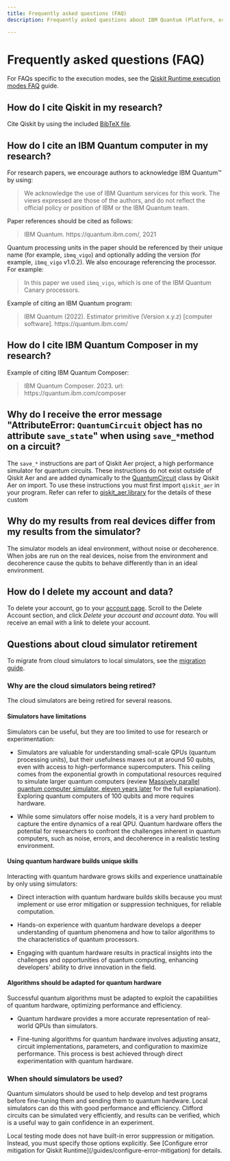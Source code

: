 ```yaml
---
title: Frequently asked questions (FAQ)
description: Frequently asked questions about IBM Quantum (Platform, or on IBM Cloud) or Qiskit Runtime

---
```


# Frequently asked questions (FAQ)

For FAQs specific to the execution modes, see the [Qiskit Runtime execution modes FAQ](/guides/execution-modes-faq) guide.

## How do I cite Qiskit in my research?

Cite Qiskit by using the included [BibTeX file](https://github.com/Qiskit/qiskit/blob/main/CITATION.bib).

## How do I cite an IBM Quantum computer in my research?

For research papers, we encourage authors to acknowledge IBM Quantum&trade; by using:

>    We acknowledge the use of IBM Quantum services for this work. The views expressed are those of the authors, and do not reflect the official policy or position of IBM or the IBM Quantum team.

Paper references should be cited as follows:

> IBM Quantum. https://<span>quantum.ibm.com</span>/, 2021

Quantum processing units in the paper should be referenced by their unique name (for example, `ibmq_vigo`) and optionally
adding the version (for example, `ibmq_vigo` v1.0.2).  We also encourage referencing the processor.
For example:

> In this paper we used `ibmq_vigo`, which is one of the IBM Quantum Canary processors.

Example of citing an IBM Quantum program:

> IBM Quantum (2022). Estimator primitive (Version x.y.z) [computer software]. https://<span>quantum.ibm.com</span>/

## How do I cite IBM Quantum Composer in my research?

Example of citing IBM Quantum Composer:

> IBM Quantum Composer. 2023. url: https://<span>quantum.ibm.com/composer</span>

## Why do I receive the error message "AttributeError: `QuantumCircuit` object has no attribute `save_state`" when using `save_*`method on a circuit?
  
The `save_*` instructions are part of Qiskit Aer project,
a high performance simulator for quantum circuits. These instructions do not
exist outside of Qiskit Aer and are added dynamically to the
[QuantumCircuit](/api/qiskit/qiskit.circuit.QuantumCircuit#quantumcircuit-class) class by Qiskit Aer on import. To
use these instructions you must first import
`qiskit_aer` in your program. Refer
can refer to [qiskit_aer.library](https://qiskit.org/ecosystem/aer/apidocs/aer_library.html) for the details of these custom

## Why do my results from real devices differ from my results from the simulator?

The simulator models an ideal environment, without noise or decoherence. When jobs are run on the real devices, noise from the environment and decoherence cause the qubits to behave differently than in an ideal environment.

## How do I delete my account and data?

To delete your account, go to your [account page](https://quantum.ibm.com/account#delete-account). Scroll to the Delete Account section, and click *Delete your account and account data*. You will receive an email with a link to delete your account.

## Questions about cloud simulator retirement

To migrate from cloud simulators to local simulators, see the [migration guide](/migration-guides/local-simulators).

### Why are the cloud simulators being retired?

The cloud simulators are being retired for several reasons.

#### Simulators have limitations

Simulators can be useful, but they are too limited to use for research or experimentation:

- Simulators are valuable for understanding small-scale QPUs (quantum processing units), but their usefulness maxes out at around 50 qubits, even with access to high-performance supercomputers. This ceiling comes from the exponential growth in computational resources required to simulate larger quantum computers (review [Massively parallel quantum computer simulator, eleven years later](https://arxiv.org/abs/1805.04708) for the full explanation).  Exploring quantum computers of 100 qubits and more requires hardware.

- While some simulators offer noise models, it is a very hard problem to capture the entire dynamics of a real QPU. Quantum hardware offers the potential for researchers to confront the challenges inherent in quantum computers, such as noise, errors, and decoherence in a realistic testing environment.


#### Using quantum hardware builds unique skills

Interacting with quantum hardware grows skills and experience unattainable by only using simulators:

- Direct interaction with quantum hardware builds skills because you must implement or use error mitigation or suppression techniques, for reliable computation.

- Hands-on experience with quantum hardware develops a deeper understanding of quantum phenomena and how to tailor algorithms to the characteristics of quantum processors.

- Engaging with quantum hardware results in practical insights into the challenges and opportunities of quantum computing, enhancing developers' ability to drive innovation in the field.

#### Algorithms should be adapted for quantum hardware

Successful quantum algorithms must be adapted to exploit the capabilities of quantum hardware, optimizing performance and efficiency.

- Quantum hardware provides a more accurate representation of real-world QPUs than simulators.

- Fine-tuning algorithms for quantum hardware involves adjusting ansatz, circuit implementations, parameters, and configuration to maximize performance.  This process is best achieved through direct experimentation with quantum hardware.

### When should simulators be used?

Quantum simulators should be used to help develop and test programs before fine-tuning them and sending them to quantum hardware. Local simulators can do this with good performance and efficiency.  Clifford circuits can be simulated very efficiently, and results can be verified, which is a useful way to gain confidence in an experiment.

<Admonition type="note">
Local testing mode does not have built-in error suppression or mitigation.  Instead, you must specify those options explicitly. See [Configure error mitigation for Qiskit Runtime](/guides/configure-error-mitigation) for details.
</Admonition>
